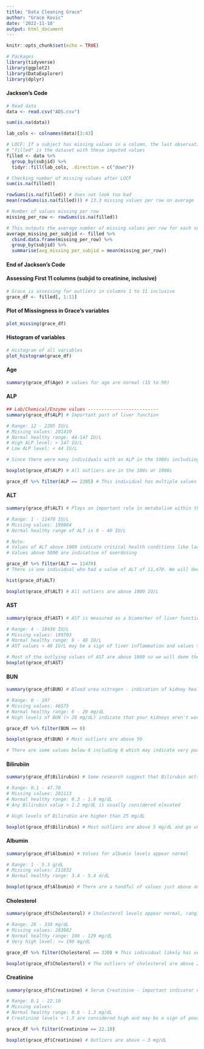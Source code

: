 ```yaml
---
title: "Data Cleaning Grace"
author: "Grace Kovic"
date: '2022-11-10'
output: html_document
---
```


```r
knitr::opts_chunk$set(echo = TRUE)
```

```r
# Packages 
library(tidyverse)
library(ggplot2)
library(DataExplorer)
library(dplyr)
```

#### Jackson's Code

```r
# Read data 
data <- read.csv("ADS.csv")
```

```r
sum(is.na(data))

lab_cols <- colnames(data)[3:43]

# LOCF: If a subject has missing values in a column, the last observation recorded for that subject is used to fill in the following empty cells below it until a filled cell is encountered
# "filled" is the dataset with these imputed values 
filled <- data %>% 
  group_by(subjid) %>% 
  tidyr::fill(lab_cols, .direction = c("down"))

# Checking number of missing values after LOCF
sum(is.na(filled)) 

rowSums(is.na(filled)) # does not look too bad
mean(rowSums(is.na(filled))) # 13.3 missing values per row on average

# Number of values missing per row 
missing_per_row <- rowSums(is.na(filled))

# This outputs the average number of missing values per row for each subject 
average_missing_per_subjid <- filled %>% 
  cbind.data.frame(missing_per_row) %>% 
  group_by(subjid) %>% 
  summarise(avg_missing_per_subjid = mean(missing_per_row))

```

#### End of Jackson's Code 

#### Assessing First 11 columns (subjid to creatinine, inclusive)

```r
# Grace is assessing for outliers in columns 1 to 11 inclusive 
grace_df <- filled[, 1:11]

```

#### Plot of Missingness in Grace's variables 

```r
plot_missing(grace_df)
```

#### Histogram of variables 

```r
# Histogram of all variables 
plot_histogram(grace_df)
```

#### Age 

```r
summary(grace_df$Age) # values for age are normal (15 to 90)
```

#### ALP

```r
## Lab/Chemical/Enzyme values --------------------------
summary(grace_df$ALP) # Important part of liver function 

# Range: 12 - 2205 IU/L
# Missing values: 201410
# Normal healthy range: 44-147 IU/L 
# High ALP level: > 147 IU/L 
# Low ALP level: < 44 IU/L

# Since there were many individuals with an ALP in the 1000s includiing 2205, we will deem these values as expected since all individuals in this dataset were in the ICU 

boxplot(grace_df$ALP) # All outliers are in the 100s or 1000s

grace_df %>% filter(ALP == 2205) # This individual has multiple values of 2205 since we performed LOCF on all columns for which an individual had one or more values of a feature, but was missing values for the rows in the following time points  
```

#### ALT

```r
summary(grace_df$ALT) # Plays an important role in metabolism within the liver 

# Range: 1 - 11470 IU/L
# Missing values: 199864
# Normal healthy range of ALT is 0 - 40 IU/L

# Note: 
# Values of ALT above 1000 indicate critical health conditions like lack of blood flow to the liver or acute viral hepatitis 
# Values above 5000 are indicative of overdosing 

grace_df %>% filter(ALT == 11470)
# There is one individual who had a value of ALT of 11,470. We will deem this as an acceptable ALT value for our dataset since we are analyzing ICU patients who are in critical health condition

hist(grace_df$ALT)

boxplot(grace_df$ALT) # All outliers are above 1000 IU/L
```

#### AST

```r
summary(grace_df$AST) # AST is measured as a biomarker of liver function 

# Range: 4 - 18430 IU/L
# Missing values: 199703 
# Normal healthy range: 8 - 48 IU/L
# AST values > 40 IU/L may be a sign of liver inflammation and values > 1000 IU/L may be a sign of acute liver failure 

# Most of the outlying values of AST are above 1000 so we will deem these values as acceptable for our dataset
boxplot(grace_df$AST) 

```

#### BUN

```r
summary(grace_df$BUN) # Blood urea nitrogen - indication of kidney health

# Range: 0 - 197 
# Missing values: 46575 
# Normal healthy range: 6 - 20 mg/dL
# High levels of BUN (> 28 mg/dL) indicate that your kidneys aren't working well 

grace_df %>% filter(BUN == 0)

boxplot(grace_df$BUN) # Most outliers are above 50

# There are some values below 6 including 0 which may indicate very poor kidney health 

```

#### Bilirubiin

```r
summary(grace_df$Bilirubin) # Some research suggest that Bilirubin acts as a cellular antioxidant that may be particularly important in the brain 

# Range: 0.1 - 47.70 
# Missing values: 201113
# Normal healthy range: 0.3 - 1.0 mg/dL
# Any Bilirubin value > 1.2 mg/dL is usually considered elevated 

# High levels of Bilirubin are higher than 25 mg/dL

boxplot(grace_df$Bilirubin) # Most outliers are above 5 mg/dL and go until 47.70 mg/dL

```

#### Albumin

```r
summary(grace_df$Albumin) # Values for albumin levels appear normal 

# Range: 1 - 5.3 g/dL
# Missing values: 211632
# Normal healthy range: 3.4 - 5.4 d/dL

boxplot(grace_df$Albumin) # There are a handful of values just above and just below 5 g/dL and around 1 g/dL

```

#### Cholesterol

```r
summary(grace_df$Cholesterol) # Cholesterol levels appear normal, ranging from 28 to 330 mg/dL

# Range: 28 - 330 mg/dL
# Missing values: 283982
# Normal healthy range: 100 - 129 mg/dL
# Very high level: >= 190 mg/dL

grace_df %>% filter(Cholesterol == 330) # This individual likely has very high cholesterol 

boxplot(grace_df$Cholesterol) # The outliers of cholesterol are above 250 

```

#### Creatinine 

```r
summary(grace_df$Creatinine) # Serum Creatinine - important indicator of kidney health 

# Range: 0.1 - 22.10 
# Missing values: 
# Normal healthy range: 0.6 - 1.3 mg/dL
# Creatinine levels > 1.3 are considered high and may be a sign of poor kidney function 

grace_df %>% filter(Creatinine == 22.10) 

boxplot(grace_df$Creatinine) # Outliers are above ~ 3 mg/dL
```
